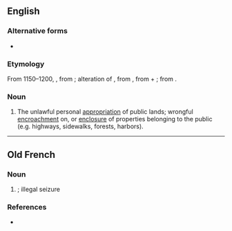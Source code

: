 ==English==

===Alternative forms===
* {{l|en|pourpresture}} {{qualifier|rare}}

===Etymology===
From 1150–1200, {{inh|en|enm|purpresture}}, from {{der|en|xno|purpresture}}; alteration of {{der|en|fro|porpresure||enclosure, occupied space}}, from {{m|fro|porprendre||to seize, occupy, enclose}}, from {{m|fro|por-||for}} + {{m|fro|prendre||to take}}; from {{der|en|la|prehendere}}.

===Noun===
{{en-noun|~}}

# The unlawful personal [[appropriation]] of public lands; wrongful [[encroachment]] on, or [[enclosure]] of properties belonging to the public (e.g. highways, sidewalks, forests, harbors).

----

==Old French==

===Noun===
{{fro-noun|f}}

# {{lb|fro|Anglo-Norman}} {{l|en|purpresture}}; illegal seizure

===References===
* {{R:Anglo-Norman On-Line Hub}}